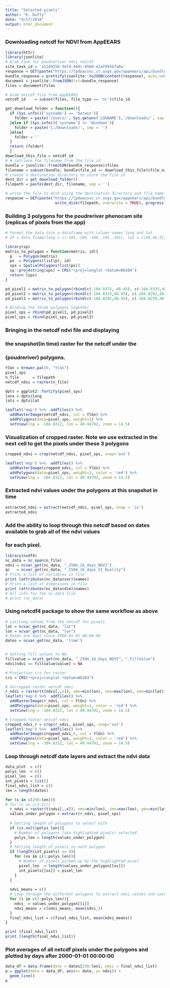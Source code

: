 ```yaml
---
title: "Selected pixels"
author: "K. Duffy"
date: "9/17/2018"
output: html_document
---
```


### Downloading netcdf for NDVI from AppEEARS
```r
library(httr)
library(jsonlite)
# Grab task for poudreriver ndvi netcdf
site_task_id = 'a11d9256-3efd-449c-85b0-e2af045bfa8a'
response = GET(paste("https://lpdaacsvc.cr.usgs.gov/appeears/api/bundle/", site_task_id, sep = ""))
bundle_response = prettify(jsonlite::toJSON(content(response), auto_unbox = TRUE))
document = jsonlite::fromJSON(txt=bundle_response)
files = document$files

# Grab netcdf file from AppEEARS
netcdf_id    = subset(files, file_type == 'nc')$file_id

get_download_folder = function(){
  if (Sys.info()['sysname'] == 'Darwin'){
    folder = paste('/Users/', Sys.getenv('LOGNAME'),'/Downloads/', sep = '')
  }else if (Sys.info()['sysname'] == 'Windows'){
    folder = paste('C:/Downloads/', sep = '')
  }else{
    folder = ''
  }
  return (folder)
  }
download_this_file = netcdf_id
# # retrieve the filename from the file_id
bundle = jsonlite::fromJSON(bundle_response)$files
filename = subset(bundle, bundle$file_id == download_this_file)$file_name
# create a destination directory to store the file in
dest_dir = get_download_folder()
filepath = paste(dest_dir, filename, sep = '')

# write the file to disk using the destination directory and file name 
response = GET(paste("https://lpdaacsvc.cr.usgs.gov/appeears/api/bundle/", site_task_id, '/', download_this_file, sep = ""),
                      write_disk(filepath, overwrite = TRUE), progress())

```


### Building 3 polygons for the poudreriver phenocam site (replicas of pixels from the app)
```r
# Format the data into a dataframe with column names long and lat
# df = data.frame(long = c(-105,-106,-106,-105,-105), lat = c(40,40,41,41,40))

library(sp)
matrix_to_polygon = function(matrix, id){
  p   = Polygon(matrix)
  ps  = Polygons(list(p), id)
  sps = SpatialPolygons(list(ps))
  sp::proj4string(sps) = CRS("+proj=longlat +datum=WGS84")
  return (sps)
}

pd_pixel1 = matrix_to_polygon(rbind(c(-104.8375, 40.45), c(-104.8333,40.45), c(-104.8333, 40.44583), c(-104.8375,40.44583), c(-104.8375,40.45)), 'pd_pixel1')
pd_pixel2 = matrix_to_polygon(rbind(c(-104.8333,40.45), c(-104.8292,40.45), c(-104.8292, 40.44583), c(-104.8333,40.44583), c(-104.8333,40.45)), 'pd_pixel2')
pd_pixel3 = matrix_to_polygon(rbind(c(-104.8292,40.45), c(-104.8250,40.45), c(-104.8250, 40.44583), c(-104.8292,40.44583), c(-104.8292,40.45)), 'pd_pixel3')

# Binding the three polygons together
pixel_sps = rbind(pd_pixel1, pd_pixel2)
pixel_sps = rbind(pixel_sps, pd_pixel3)
```


### Bringing in the netcdf ndvi file and displaying
###   the snapshot(in time) raster for the netcdf under the
###   (poudreriver) polygons.
```r
YlGn = brewer.pal(9, "YlGn")
pixel_sps
n_file      = filepath
netcdf_ndvi = raster(n_file)

dpts = ggplot2::fortify(pixel_sps)
lons = dpts$long
lats = dpts$lat

leaflet('map') %>%  addTiles() %>%
  addRasterImage(netcdf_ndvi, col = YlGn) %>%
  addPolygons(data=pixel_sps, weight=2) %>%
  setView(lng = -104.8312, lat = 40.44792, zoom = 14.5)
```

### Visualization of cropped raster.  Note we use extracted in the next cell to get the pixels under these 3 polygons
```r

cropped_ndvi = crop(netcdf_ndvi, pixel_sps, snap='out')

leaflet('map') %>%  addTiles() %>%
  addRasterImage(cropped_ndvi, col = YlGn) %>%
  addPolygons(data=pixel_sps, weight=2, color = 'red') %>%
  setView(lng = -104.8312, lat = 40.44792, zoom = 14.5)

```

### Extracted ndvi values under the polygons at this snapshot in time 
```r
extracted_ndvi = extract(netcdf_ndvi, pixel_sps, snap = 'in')
extracted_ndvi
```


### Add the ability to loop through this netcdf based on dates available to grab all of the ndvi values
###   for each pixel.
```r
library(ncdf4)
nc_data = nc_open(n_file)
ndvi = ncvar_get(nc_data, "_250m_16_days_NDVI")
qc   = ncvar_get(nc_data, "_250m_16_days_VI_Quality")
# Print a list of variables in file
print (attributes(nc_data$var)$names)
# Print a list of dimensions in file
print (attributes(nc_data$dim)$names)
# All info for the nc_data file
# print (nc_data)
```

### Using netcdf4 package to show the same workflow as above
```r
# Lat/Long values from the netcdf for pixels
lat = ncvar_get(nc_data, "lat")
lon = ncvar_get(nc_data, "lon")
# Dates are days since 2000-01-01 00:00:00 
dates = ncvar_get(nc_data, 'time')


# Setting fill values to NA
fillvalue = ncatt_get(nc_data, "_250m_16_days_NDVI", "_FillValue")
ndvi[ndvi == fillvalue$value] = NA

# Projection crs for raster
crs = CRS("+proj=longlat +datum=WGS84")

# Uncropped raster netcdf ndvi
r_ndvi = raster(t(ndvi[,,1]), xmn=min(lon), xmx=max(lon), ymn=min(lat), ymx=max(lat), crs=crs)
leaflet('map') %>%  addTiles() %>%
  addRasterImage(r_ndvi, col = YlGn) %>%
  addPolygons(data=pixel_sps, weight=2, color = 'red') %>%
  setView(lng = -104.8312, lat = 40.44792, zoom = 14.5)

# Cropped raster netcdf ndvi
cropped_ndvi_r = crop(r_ndvi, pixel_sps, snap='out')
leaflet('map') %>%  addTiles() %>%
  addRasterImage(cropped_ndvi_r, col = YlGn) %>%
  addPolygons(data=pixel_sps, weight=2, color = 'red') %>%
  setView(lng = -104.8312, lat = 40.44792, zoom = 14.5)
```


### Loop through netcdf date layers and extract the ndvi data
```r
data_plot  = c()
polys_len  = c()
pixel_len  = c()
int_pixels = list()
final_ndvi_list = c()
len = length(dates)

for (x in c(250:len)){
# for (x in c(1:2)){
  r_ndvi = raster(t(ndvi[,,x]), xmn=min(lon), xmx=max(lon), ymn=min(lat), ymx=max(lat), crs=crs)
  values_under_polygon = extract(r_ndvi, pixel_sps)
  
  # Setting length of polygons to select with 
  if (is.null(polys_len)){
    # Number of polygons (aka highlighted pixels) selected
    polys_len = length(values_under_polygon)
  }
  # Setting length of pixels in each polygon
  if (length(int_pixels) == 0){
    for (xx in c(1:polys_len)){
      # Number of pixels picked up by the highlighted pixel
      pixel_len  = length(values_under_polygon[[xx]])
      int_pixels[[xx]] = pixel_len
    }
  }
  
  ndvi_means = c()
  # Loop through the different polygons to extract ndvi values and save to dataframe
  for (i in c(1:polys_len)){
    ndvi_ = values_under_polygon[[i]]
    ndvi_means = c(ndvi_means, mean(ndvi_))
  }
  final_ndvi_list = c(final_ndvi_list, mean(ndvi_means))
}

print (final_ndvi_list)
print (length(final_ndvi_list))
```

### Plot averages of all netcdf pixels under the polygons and plotted by days after 2000-01-01 00:00:00
```r
data_df = data.frame(date = dates[250:len], ndvi = final_ndvi_list)
p = ggplot(data = data_df, aes(x= date, y= ndvi)) + 
  geom_line()
p
```



